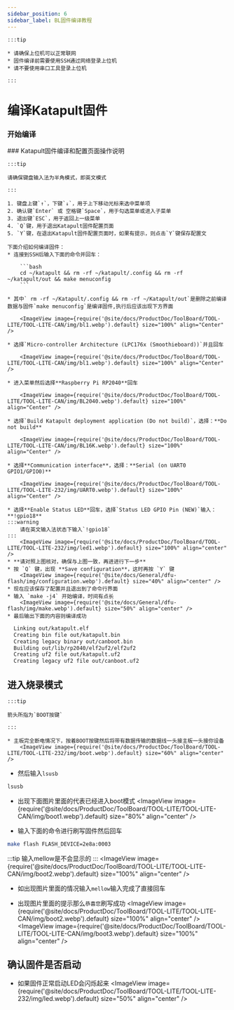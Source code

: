 ```yaml
---
sidebar_position: 6
sidebar_label: BL固件编译教程
---
```




    :::tip

    * 请确保上位机可以正常联网
    * 固件编译前需要使用SSH通过网络登录上位机
    * 请不要使用串口工具登录上位机

    :::

# 编译Katapult固件
### 开始编译
  <SSH />
  ### Katapult固件编译和配置页面操作说明

    :::tip

    请确保键盘输入法为半角模式，即英文模式

    :::

    1. 键盘上键`↑`，下键`↓`，用于上下移动光标来选中菜单项
    2. 确认键`Enter` 或 空格键`Space`，用于勾选菜单或进入子菜单
    3. 退出键`ESC`，用于返回上一级菜单
    4. `Q`键，用于退出Katapult固件配置页面
    5. `Y`键，在退出Katapult固件配置页面时，如果有提示，则点击`Y`键保存配置文

    下面介绍如何编译固件：
    * 连接到SSH后输入下面的命令并回车：

        ```bash
        cd ~/katapult && rm -rf ~/katapult/.config && rm -rf ~/katapult/out && make menuconfig
        ```

    * 其中` rm -rf ~/Katapult/.config && rm -rf ~/Katapult/out`是删除之前编译数据与固件`make menuconfig`是编译固件,执行后应该出现下方界面

        <ImageView image={require('@site/docs/ProductDoc/ToolBoard/TOOL-LITE/TOOL-LITE-CAN/img/bl1.webp').default} size="100%" align="Center" />

    * 选择`Micro-controller Architecture (LPC176x (Smoothieboard))`并且回车

        <ImageView image={require('@site/docs/ProductDoc/ToolBoard/TOOL-LITE/TOOL-LITE-CAN/img/bl1.webp').default} size="100%" align="Center" />

    * 进入菜单然后选择**Raspberry Pi RP2040**回车

        <ImageView image={require('@site/docs/ProductDoc/ToolBoard/TOOL-LITE/TOOL-LITE-CAN/img/BL2040.webp').default} size="100%" align="Center" />

    * 选择`Build Katapult deployment application (Do not build)`，选择：**Do not build**

        <ImageView image={require('@site/docs/ProductDoc/ToolBoard/TOOL-LITE/TOOL-LITE-CAN/img/BL16K.webp').default} size="100%" align="Center" />

    * 选择**Communication interface**，选择：**Serial (on UART0 GPIO1/GPIO0)**

        <ImageView image={require('@site/docs/ProductDoc/ToolBoard/TOOL-LITE/TOOL-LITE-232/img/UART0.webp').default} size="100%" align="Center" />

    * 选择**Enable Status LED**回车，选择`Status LED GPIO Pin (NEW)`输入：**!gpio18**
    :::warning
        请在英文输入法状态下输入`!gpio18`
    :::
        <ImageView image={require('@site/docs/ProductDoc/ToolBoard/TOOL-LITE/TOOL-LITE-232/img/led1.webp').default} size="100%" align="center" />
    * **请对照上图核对，确保与上图一致，再进进行下一步**
    * 按 `Q` 键，出现 **Save configuration**，这时再按 `Y` 键
        <ImageView image={require('@site/docs/General/dfu-flash/img/configuration.webp').default} size="40%" align="center" />
    * 现在应该保存了配置并且退出到了命令行界面
    * 输入 `make -j4` 开始编译，时间有点长
        <ImageView image={require('@site/docs/General/dfu-flash/img/make.webp').default} size="50%" align="center" />
    * 最后输出下面的内容则编译成功

```bash
  Linking out/katapult.elf
  Creating bin file out/katapult.bin
  Creating legacy binary out/canboot.bin
  Building out/lib/rp2040/elf2uf2/elf2uf2
  Creating uf2 file out/katapult.uf2
  Creating legacy uf2 file out/canboot.uf2
``` 

## 进入烧录模式

    :::tip

    箭头所指为`BOOT按键`

    :::

    * 主板完全断电情况下，按着BOOT按键然后将带有数据传输的数据线一头接主板一头接你设备
        <ImageView image={require('@site/docs/ProductDoc/ToolBoard/TOOL-LITE/TOOL-LITE-232/img/boot.webp').default} size="60%" align="center" />
* 然后输入`lsusb`
```bash
lsusb
```
* 出现下面图片里面的代表已经进入boot模式
<ImageView image={require('@site/docs/ProductDoc/ToolBoard/TOOL-LITE/TOOL-LITE-CAN/img/boot1.webp').default} size="80%" align="center" />

* 输入下面的命令进行刷写固件然后回车
```bash
make flash FLASH_DEVICE=2e8a:0003 
```
:::tip
输入mellow是不会显示的
:::
<ImageView image={require('@site/docs/ProductDoc/ToolBoard/TOOL-LITE/TOOL-LITE-CAN/img/boot2.webp').default} size="100%" align="center" />
* 如出现图片里面的情况输入`mellow`输入完成了直接回车 

* 出现图片里面的提示那么`恭喜您`刷写成功
<ImageView image={require('@site/docs/ProductDoc/ToolBoard/TOOL-LITE/TOOL-LITE-CAN/img/boot2.webp').default} size="100%" align="center" />
<ImageView image={require('@site/docs/ProductDoc/ToolBoard/TOOL-LITE/TOOL-LITE-CAN/img/boot3.webp').default} size="100%" align="center" />
## 确认固件是否启动

* 如果固件正常启动LED会闪烁起来
<ImageView image={require('@site/docs/ProductDoc/ToolBoard/TOOL-LITE/TOOL-LITE-232/img/led.webp').default} size="50%" align="center" />

